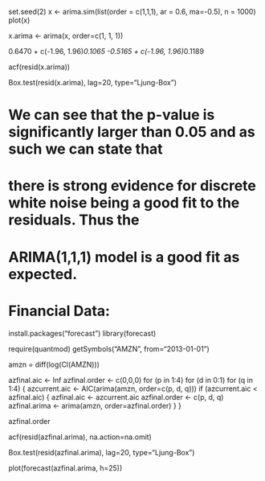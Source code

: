 set.seed(2)
x <- arima.sim(list(order = c(1,1,1), ar = 0.6, ma=-0.5), n = 1000)
plot(x)

x.arima <- arima(x, order=c(1, 1, 1))

0.6470 + c(-1.96, 1.96)*0.1065
-0.5165 + c(-1.96, 1.96)*0.1189

acf(resid(x.arima))

Box.test(resid(x.arima), lag=20, type="Ljung-Box")

# We can see that the p-value is significantly larger than 0.05 and as such we can state that
# there is strong evidence for discrete white noise being a good fit to the residuals. Thus the
# ARIMA(1,1,1) model is a good fit as expected.

# Financial Data:
install.packages("forecast")
library(forecast)

require(quantmod)
getSymbols("AMZN", from="2013-01-01")

amzn = diff(log(Cl(AMZN)))

azfinal.aic <- Inf
azfinal.order <- c(0,0,0)
for (p in 1:4) for (d in 0:1) for (q in 1:4) {
  azcurrent.aic <- AIC(arima(amzn, order=c(p, d, q)))
  if (azcurrent.aic < azfinal.aic) {
    azfinal.aic <- azcurrent.aic
    azfinal.order <- c(p, d, q)
    azfinal.arima <- arima(amzn, order=azfinal.order)
  }
}

azfinal.order

acf(resid(azfinal.arima), na.action=na.omit)

Box.test(resid(azfinal.arima), lag=20, type="Ljung-Box")

plot(forecast(azfinal.arima, h=25))

